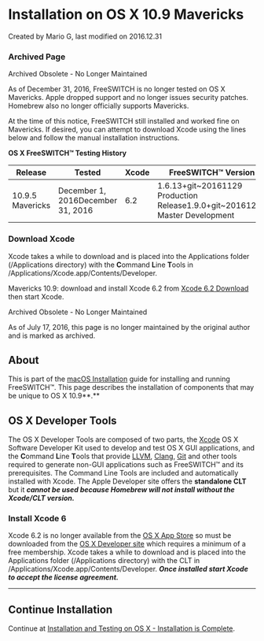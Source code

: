 
# Installation on OS X 10.9 Mavericks 

 Created by  Mario G, last modified on 2016.12.31

### Archived Page

Archived Obsolete - No Longer Maintained

As of December 31, 2016, FreeSWITCH is no longer tested on OS X Mavericks. Apple dropped support and no longer issues security patches. Homebrew also no longer officially supports Mavericks.

At the time of this notice, FreeSWITCH still installed and worked fine on Mavericks. If desired, you can attempt to download Xcode using the lines below and follow the manual installation instructions.

 **OS X FreeSWITCH™ Testing History**

| Release          | Tested                            | Xcode | FreeSWITCH™ Version                                                           | Status   |
| ---------------- | --------------------------------- | ----- | ----------------------------------------------------------------------------- | -------- |
| 10.9.5 Mavericks | December 1, 2016December 31, 2016 | 6.2   | 1.6.13+git\~20161129 Production Release1.9.0+git\~20161231 Master Development | GoodGood |

### Download Xcode

Xcode takes a while to download and is placed into the Applications folder (/Applications directory) with the **C**ommand **L**ine **T**ools in /Applications/Xcode.app/Contents/Developer.

Mavericks 10.9: download and install Xcode 6.2 from [Xcode 6.2 Download](http://developer.apple.com/devcenter/download.action?path=/Developer%5FTools/Xcode%5F6.2/Xcode%5F6.2.dmg) then start Xcode.

Archived Obsolete - No Longer Maintained

As of July 17, 2016, this page is no longer maintained by the original author and is marked as archived.

## About

This is part of the [macOS Installation](../macOS-Installation/index.mdx#about) guide for installing and running FreeSWITCH™. This page describes the installation of components that may be unique to OS X 10.9**.**

## OS X Developer Tools

The OS X Developer Tools are composed of two parts, the [Xcode](http://developer.apple.com/technologies/tools/xcode.html) OS X Software Developer Kit used to develop and test OS X GUI applications, and the **C**ommand **L**ine **T**ools that provide [LLVM](http://en.wikipedia.org/wiki/LLVM), [Clang](http://en.wikipedia.org/wiki/Clang), [Git](http://en.wikipedia.org/wiki/Git%5F%28software%29) and other tools required to generate non-GUI applications such as FreeSWITCH™ and its prerequisites. The Command Line Tools are included and automatically installed with Xcode. The Apple Developer site offers the **standalone CLT** but it _**cannot be used because Homebrew will not install without the** **Xcode/CLT version.**_

### Install Xcode 6

Xcode 6.2 is no longer available from the [OS X App Store](https://itunes.apple.com/us/app/xcode/id497799835?mt=12&ign-mpt=uo%3D4) so must be downloaded from the [OS X Developer site](http://developer.apple.com/devcenter/mac/index.action) which requires a minimum of a free membership. Xcode takes a while to download and is placed into the Applications folder (/Applications directory) with the CLT in /Applications/Xcode.app/Contents/Developer. _**Once installed start Xcode to accept the license agreement.**_ 

---

## Continue Installation

Continue at [Installation and Testing on OS X - Installation is Complete](../macOS-Installation/index.mdx#manual-installation).


